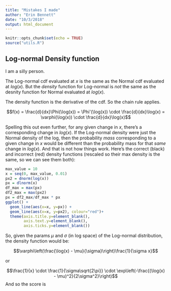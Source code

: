 ```yaml
---
title: "Mistakes I made"
author: "Erin Bennett"
date: "10/3/2018"
output: html_document
---
```


```r
knitr::opts_chunk$set(echo = TRUE)
source("utils.R")
```

## Log-normal Density function

I am a silly person.

The Log-normal cdf evaluated at $x$ is the same as the Normal cdf evaluated at $log(x)$. But the *density* function for Log-normal is *not* the same as the desnity function for Normal evaluated at $log(x)$.

The density function is the derivative of the cdf. So the chain rule applies.

$$f(x) = \frac{d}{dx}\Phi(\log(x)) = \Phi'(\log(x)) \cdot \frac{d}{dx}\log(x) = \varphi(\log(x)) \cdot \frac{d}{dx}\log(x)$$

Spelling this out even further, for any given change in $x$, there's a corresponding change in $log(x)$. If the Log-normal density were just the Normal density of the log, then the probability *mass* corresponding to a given change in $x$ would be different than the probability mass for that *same* change in $log(x)$. And that is not how things work. Here's the correct (black) and incorrect (red) density functions (rescaled so their max density is the same, so we can see them both):

```r
max_value = 10
x = seq(0, max_value, 0.01)
px2 = dnorm(log(x))
px = dlnorm(x)
df_max = max(px)
df2_max = max(px2)
px = df2_max/df_max * px
ggplot() +
  geom_line(aes(x=x, y=px)) +
  geom_line(aes(x=x, y=px2), colour="red")+
  theme(axis.title.y=element_blank(),
        axis.text.y=element_blank(),
        axis.ticks.y=element_blank())
```

So, given the params $\mu$ and $\sigma$ (in log space) of the Log-normal distribution, the density function would be:

$$\varphi\left(\frac{\log(x) - \mu}{\sigma}\right)\frac{1}{\sigma x}$$

or

$$\frac{1}{x} \cdot \frac{1}{\sigma\sqrt{2\pi}} \cdot \exp\left(-\frac{(\log(x) - \mu)^2}{2\sigma^2}\right)$$
And so the score is

\begin{aligned}

\log\left( \frac{1}{x} \cdot \frac{1}{\sigma\sqrt{2\pi}} \exp\left(-\frac{(\log(x) - \mu)^2}{2\sigma^2}\right) \right) &=

\log(\frac{1}{x}) + \log(\frac{1}{\sigma\sqrt{2\pi}}) -\frac{(\log(x) - \mu)^2}{2\sigma^2} =   \\

&= -\log(x) - \log(\sigma) - \frac{1}{2}\log((2\pi)) - \frac{(\log(x) - \mu)^2}{2\sigma^2}

\end{aligned}
